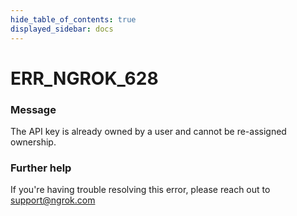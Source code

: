 ```yaml
---
hide_table_of_contents: true
displayed_sidebar: docs
---
```



# ERR_NGROK_628

### Message

The API key is already owned by a user and cannot be re-assigned ownership.

<ErrorDetails error="err_ngrok_628" />

### Further help

If you're having trouble resolving this error, please reach out to [support@ngrok.com](mailto:support@ngrok.com?subject=Help%20with%20ERR_NGROK_628)


